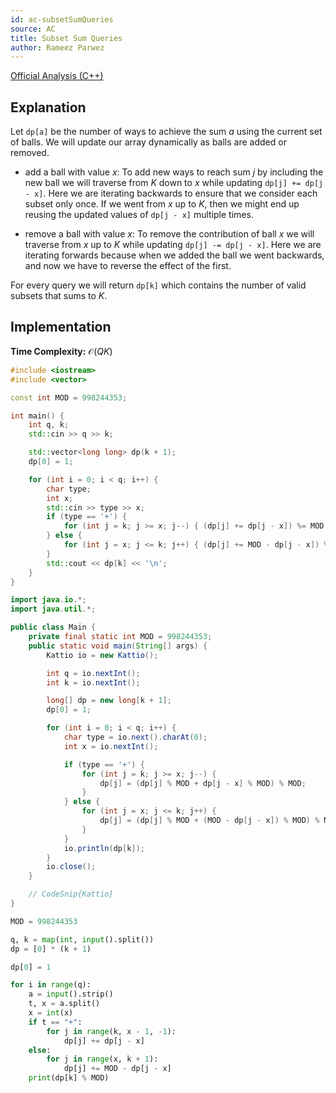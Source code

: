 ```yaml
---
id: ac-subsetSumQueries
source: AC
title: Subset Sum Queries
author: Rameez Parwez
---
```


[Official Analysis (C++)](https://atcoder.jp/contests/abc321/editorial/7281)

## Explanation

Let $\texttt{dp[a]}$ be the number of ways to achieve the sum $a$ using the current set of balls. We will update our array dynamically as balls are added or removed.

- add a ball with value $x$: To add new ways to reach sum $j$ by including the new ball we will traverse from $K$ down to $x$ while updating $\texttt{dp[j] += dp[j - x]}$. Here we are iterating backwards to ensure that we consider each subset only once. If we went from $x$ up to $K$, then we might end up reusing the updated values of $\texttt{dp[j - x]}$ multiple times.

- remove a ball with value $x$: To remove the contribution of ball $x$ we will traverse from $x$ up to $K$ while updating $\texttt{dp[j] -= dp[j - x]}$. Here we are iterating forwards because when we added the ball we went backwards, and now we have to reverse the effect of the first.

For every query we will return $\texttt{dp[k]}$ which contains the number of valid subsets that sums to $K$.

## Implementation

**Time Complexity:** $\mathcal{O}(QK)$

<LanguageSection>
<CPPSection>

```cpp
#include <iostream>
#include <vector>

const int MOD = 998244353;

int main() {
	int q, k;
	std::cin >> q >> k;

	std::vector<long long> dp(k + 1);
	dp[0] = 1;

	for (int i = 0; i < q; i++) {
		char type;
		int x;
		std::cin >> type >> x;
		if (type == '+') {
			for (int j = k; j >= x; j--) { (dp[j] += dp[j - x]) %= MOD; }
		} else {
			for (int j = x; j <= k; j++) { (dp[j] += MOD - dp[j - x]) %= MOD; }
		}
		std::cout << dp[k] << '\n';
	}
}
```

</CPPSection>
<JavaSection>

```java
import java.io.*;
import java.util.*;

public class Main {
	private final static int MOD = 998244353;
	public static void main(String[] args) {
		Kattio io = new Kattio();

		int q = io.nextInt();
		int k = io.nextInt();

		long[] dp = new long[k + 1];
		dp[0] = 1;

		for (int i = 0; i < q; i++) {
			char type = io.next().charAt(0);
			int x = io.nextInt();

			if (type == '+') {
				for (int j = k; j >= x; j--) {
					dp[j] = (dp[j] % MOD + dp[j - x] % MOD) % MOD;
				}
			} else {
				for (int j = x; j <= k; j++) {
					dp[j] = (dp[j] % MOD + (MOD - dp[j - x]) % MOD) % MOD;
				}
			}
			io.println(dp[k]);
		}
		io.close();
	}

	// CodeSnip{Kattio}
}
```


</JavaSection>
<PySection>

```py
MOD = 998244353

q, k = map(int, input().split())
dp = [0] * (k + 1)

dp[0] = 1

for i in range(q):
	a = input().strip()
	t, x = a.split()
	x = int(x)
	if t == "+":
		for j in range(k, x - 1, -1):
			dp[j] += dp[j - x]
	else:
		for j in range(x, k + 1):
			dp[j] += MOD - dp[j - x]
	print(dp[k] % MOD)
```

</PySection>
</LanguageSection>
